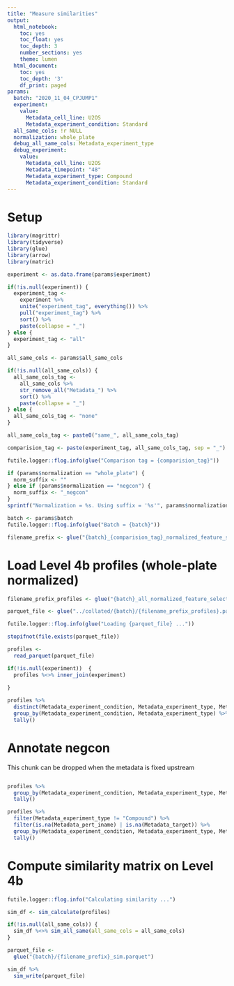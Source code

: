 ```yaml
---
title: "Measure similarities"
output:
  html_notebook:
    toc: yes
    toc_float: yes
    toc_depth: 3
    number_sections: yes
    theme: lumen
  html_document:
    toc: yes
    toc_depth: '3'
    df_print: paged
params:
  batch: "2020_11_04_CPJUMP1"
  experiment: 
    value:
      Metadata_cell_line: U2OS
      Metadata_experiment_condition: Standard
  all_same_cols: !r NULL
  normalization: whole_plate
  debug_all_same_cols: Metadata_experiment_type
  debug_experiment: 
    value:
      Metadata_cell_line: U2OS
      Metadata_timepoint: "48"
      Metadata_experiment_type: Compound
      Metadata_experiment_condition: Standard
---
```


# Setup

```r
library(magrittr)
library(tidyverse)
library(glue)
library(arrow)
library(matric)
```


```r
experiment <- as.data.frame(params$experiment)

if(!is.null(experiment)) {
  experiment_tag <-
    experiment %>%
    unite("experiment_tag", everything()) %>%
    pull("experiment_tag") %>%
    sort() %>%
    paste(collapse = "_")
} else {
  experiment_tag <- "all"
}

all_same_cols <- params$all_same_cols

if(!is.null(all_same_cols)) {
  all_same_cols_tag <-
    all_same_cols %>%
    str_remove_all("Metadata_") %>%
    sort() %>%
    paste(collapse = "_")
} else {
  all_same_cols_tag <- "none"
}

all_same_cols_tag <- paste0("same_", all_same_cols_tag)

comparision_tag <- paste(experiment_tag, all_same_cols_tag, sep = "_")

futile.logger::flog.info(glue("Comparison tag = {comparision_tag}"))
```


```r
if (params$normalization == "whole_plate") {
  norm_suffix <- ""
} else if (params$normalization == "negcon") {
  norm_suffix <- "_negcon"
}
sprintf("Normalization = %s. Using suffix = '%s'", params$normalization, norm_suffix)
```

```r
batch <- params$batch
futile.logger::flog.info(glue("Batch = {batch}"))
```

```r
filename_prefix <- glue("{batch}_{comparision_tag}_normalized_feature_select_outlier_trimmed{norm_suffix}")
```

# Load Level 4b profiles (whole-plate normalized)

```r
filename_prefix_profiles <- glue("{batch}_all_normalized_feature_select_outlier_trimmed{norm_suffix}")

parquet_file <- glue("../collated/{batch}/{filename_prefix_profiles}.parquet")

futile.logger::flog.info(glue("Loading {parquet_file} ..."))

stopifnot(file.exists(parquet_file))

profiles <-
  read_parquet(parquet_file) 

if(!is.null(experiment))  {
  profiles %<>% inner_join(experiment)
  
}

profiles %>%
  distinct(Metadata_experiment_condition, Metadata_experiment_type, Metadata_Plate) %>%
  group_by(Metadata_experiment_condition, Metadata_experiment_type) %>%
  tally()
```

# Annotate negcon

This chunk can be dropped when the metadata is fixed upstream

```r

```


```r
profiles %>%
  group_by(Metadata_experiment_condition, Metadata_experiment_type, Metadata_negcon_or_other, Metadata_negcon_control_type_trimmed) %>%
  tally()
```


```r
profiles %>%
  filter(Metadata_experiment_type != "Compound") %>%
  filter(is.na(Metadata_pert_iname) | is.na(Metadata_target)) %>%
  group_by(Metadata_experiment_condition, Metadata_experiment_type, Metadata_negcon_or_other, Metadata_pert_iname, Metadata_target) %>%
  tally()
```


# Compute similarity matrix on Level 4b

```r
futile.logger::flog.info("Calculating similarity ...")

sim_df <- sim_calculate(profiles)

if(!is.null(all_same_cols)) {
  sim_df %<>% sim_all_same(all_same_cols = all_same_cols)
}

parquet_file <- 
  glue("{batch}/{filename_prefix}_sim.parquet")

sim_df %>%
  sim_write(parquet_file)
```


